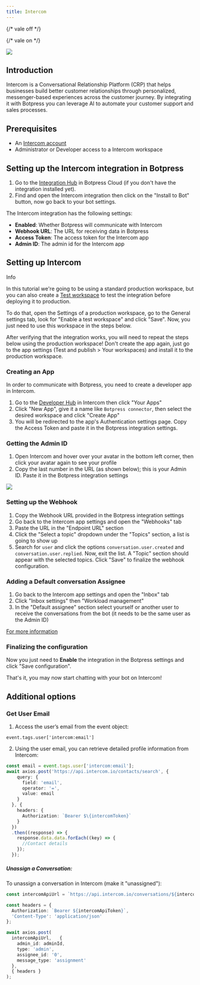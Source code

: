 ```yaml
---
title: Intercom
---
```


{/* vale off */}


{/* vale on */}

<OpenInHub integration={integrationVersions.intercom}/>



<img src="./assets/intercom.png" />

## Introduction

Intercom is a Conversational Relationship Platform (CRP) that helps businesses build better customer relationships through personalized, messenger-based experiences across the customer journey. By integrating it with Botpress you can leverage AI to automate your customer support and sales processes.

## Prerequisites

* An [Intercom account](https://www.intercom.com/)
* Administrator or Developer access to a Intercom workspace

## Setting up the Intercom integration in Botpress

1. Go to the [Integration Hub](https://app.botpress.cloud/hub) in Botpress Cloud (if you don't have the integration installed yet).
2. Find and open the Intercom integration then click on the "Install to Bot" button, now go back to your bot settings.

The Intercom integration has the following settings:

* **Enabled**: Whether Botpress will communicate with Intercom
* **Webhook URL**: The URL for receiving data in Botpress
* **Access Token**: The access token for the Intercom app
* **Admin ID**: The admin id for the Intercom app

## Setting up Intercom

<Info>
Info

In this tutorial we're going to be using a standard production workspace, but you can also create a [Test workspace](https://www.intercom.com/help/en/articles/188-create-a-test-workspace-in-intercom) to test the integration before deploying it to production.

To do that, open the Settings of a production workspace, go to the General settings tab, look for "Enable a test workspace" and click "Save". Now, you just need to use this workspace in the steps below.

After verifying that the integration works, you will need to repeat the steps below using the production workspace! Don't create the app again, just go to the app settings (Test and publish > Your workspaces) and install it to the production workspace.
</Info>

### Creating an App

In order to communicate with Botpress, you need to create a developer app in Intercom.

1. Go to the [Developer Hub](https://developers.intercom.com/) in Intercom then click "Your Apps"
2. Click "New App", give it a name like `Botpress connector`, then select the desired workspace and click "Create App"
3. You will be redirected to the app's Authentication settings page. Copy the Access Token and paste it in the Botpress integration settings.

### Getting the Admin ID

1. Open Intercom and hover over your avatar in the bottom left corner, then click your avatar again to see your profile
2. Copy the last number in the URL (as shown below); this is your Admin ID. Paste it in the Botpress integration settings

<img src="./assets/intercom-url.png" />

### Setting up the Webhook

1. Copy the Webhook URL provided in the Botpress integration settings
2. Go back to the Intercom app settings and open the "Webhooks" tab
3. Paste the URL in the "Endpoint URL" section
4. Click the "Select a topic" dropdown under the "Topics" section, a list is going to show up
5. Search for `user` and click the options `conversation.user.created` and `conversation.user.replied`. Now, exit the list. A "Topic" section should appear with the selected topics. Click "Save" to finalize the webhook configuration.

### Adding a Default conversation Assignee

1. Go back to the Intercom app settings and open the "Inbox" tab
2. Click "Inbox settings" then "Workload management"
3. In the "Default assignee" section select yourself or another user to receive the conversations from the bot (it needs to be the same user as the Admin ID)

[For more information](https://www.intercom.com/help/en/articles/6561699-assign-conversations-to-teammates-and-teams)

### Finalizing the configuration

Now you just need to **Enable** the integration in the Botpress settings and click "Save configuration".

That's it, you may now start chatting with your bot on Intercom!

## Additional options

### Get User Email

1. Access the user’s email from the event object:

`event.tags.user['intercom:email']`

2. Using the user email, you can retrieve detailed profile information from Intercom:

```ts
const email = event.tags.user['intercom:email'];
await axios.post('https://api.intercom.io/contacts/search', {
    query: {
      field: 'email',
      operator: '=',
      value: email
    }
  }, {
    headers: {
      Authorization: `Bearer $\{intercomToken}`
    }
  })
  .then((response) => {
    response.data.data.forEach((key) => {
      //Contact details
    });
  });
```

##### Unassign a Conversation:

To unassign a conversation in Intercom (make it "unassigned"):

```ts
const intercomApiUrl = `https://api.intercom.io/conversations/${intercomConvoId}/parts`;

const headers = {
  Authorization: `Bearer ${intercomApiToken}`,
  'Content-Type': 'application/json'
};

await axios.post(
  intercomApiUrl,   {
    admin_id: adminId,
    type: 'admin',
    assignee_id: '0',
    message_type: 'assignment'
  },
  { headers }
);
```
